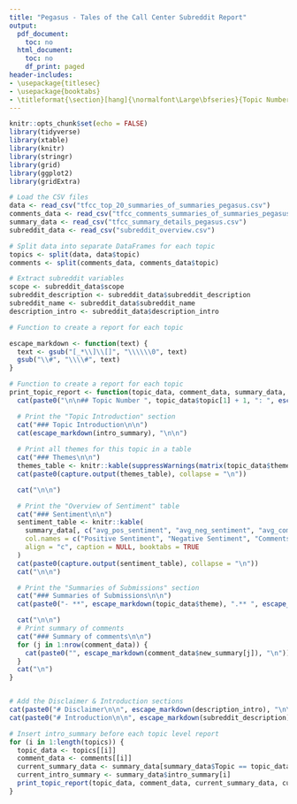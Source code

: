 ```yaml
---
title: "Pegasus - Tales of the Call Center Subreddit Report"
output:
  pdf_document:
    toc: no
  html_document:
    toc: no
    df_print: paged
header-includes:
- \usepackage{titlesec}
- \usepackage{booktabs}
- \titleformat{\section}[hang]{\normalfont\Large\bfseries}{Topic Number \thesection:}{1em}{}
---
```


```r
knitr::opts_chunk$set(echo = FALSE)
library(tidyverse)
library(xtable)
library(knitr)
library(stringr)
library(grid)
library(ggplot2)
library(gridExtra)

```

```r
# Load the CSV files
data <- read_csv("tfcc_top_20_summaries_of_summaries_pegasus.csv")
comments_data <- read_csv("tfcc_comments_summaries_of_summaries_pegasus.csv")
summary_data <- read_csv("tfcc_summary_details_pegasus.csv")
subreddit_data <- read_csv("subreddit_overview.csv")

# Split data into separate DataFrames for each topic
topics <- split(data, data$topic)
comments <- split(comments_data, comments_data$topic)

# Extract subreddit variables
scope <- subreddit_data$scope
subreddit_description <- subreddit_data$subreddit_description
subreddit_name <- subreddit_data$subreddit_name
description_intro <- subreddit_data$description_intro

```


```r

# Function to create a report for each topic

escape_markdown <- function(text) {
  text <- gsub("[_*\\]\\[]", "\\\\\\0", text)
  gsub("\\#", "\\\\#", text)
}

# Function to create a report for each topic
print_topic_report <- function(topic_data, comment_data, summary_data, intro_summary) {
  cat(paste0("\n\n## Topic Number ", topic_data$topic[1] + 1, ": ", escape_markdown(topic_data$topic_name[1]), "\n\n"))

  # Print the "Topic Introduction" section
  cat("### Topic Introduction\n\n")
  cat(escape_markdown(intro_summary), "\n\n")
  
  # Print all themes for this topic in a table
  cat("### Themes\n\n")
  themes_table <- knitr::kable(suppressWarnings(matrix(topic_data$theme, ncol = 3, byrow = TRUE)), col.names = NULL, align = "c", caption = NULL, booktabs = TRUE)
  cat(paste0(capture.output(themes_table), collapse = "\n"))

  cat("\n\n")

  # Print the "Overview of Sentiment" table
  cat("### Sentiment\n\n")
  sentiment_table <- knitr::kable(
    summary_data[, c("avg_pos_sentiment", "avg_neg_sentiment", "avg_comments_pos_sentiment", "avg_comments_neg_sentiment")],
    col.names = c("Positive Sentiment", "Negative Sentiment", "Comments Positive Sentiment", "Comments Negative Sentiment"),
    align = "c", caption = NULL, booktabs = TRUE
  )
  cat(paste0(capture.output(sentiment_table), collapse = "\n"))
  cat("\n\n")

  # Print the "Summaries of Submissions" section
  cat("### Summaries of Submissions\n\n")
  cat(paste0("- **", escape_markdown(topic_data$theme), ".** ", escape_markdown(topic_data$new_summary), "\n\n"), sep = "", collapse = "")

  cat("\n\n")
  # Print summary of comments
  cat("### Summary of comments\n\n")
  for (j in 1:nrow(comment_data)) {
    cat(paste0("", escape_markdown(comment_data$new_summary[j]), "\n"))
  }
  cat("\n")
}


# Add the Disclaimer & Introduction sections
cat(paste0("# Disclaimer\n\n", escape_markdown(description_intro), "\n\n"))
cat(paste0("# Introduction\n\n", escape_markdown(subreddit_description), "\n\n", scope, "\n\n"))

# Insert intro_summary before each topic level report
for (i in 1:length(topics)) {
  topic_data <- topics[[i]]
  comment_data <- comments[[i]]
  current_summary_data <- summary_data[summary_data$Topic == topic_data$topic[1],]
  current_intro_summary <- summary_data$intro_summary[i]
  print_topic_report(topic_data, comment_data, current_summary_data, current_intro_summary)
}



```
